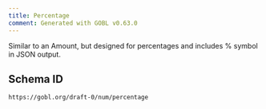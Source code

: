 ```yaml
---
title: Percentage
comment: Generated with GOBL v0.63.0
---
```


Similar to an Amount, but designed for percentages and includes % symbol in JSON output.

## Schema ID

`https://gobl.org/draft-0/num/percentage`

